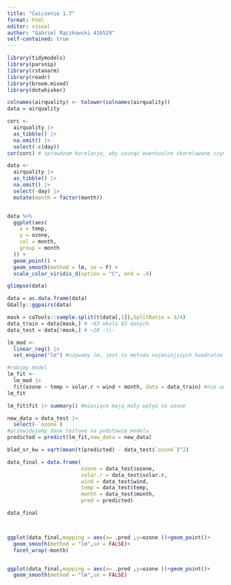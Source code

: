 ```yaml
---
title: "Ćwiczenie 1.7"
format: html
editor: visual
author: "Gabriel Rączkowski 416529"
self-contained: true
---
```


```r
library(tidymodels)
library(parsnip)
library(rstanarm)
library(readr)      
library(broom.mixed) 
library(dotwhisker)  
```

```r
colnames(airquality) <- tolower(colnames(airquality))
data = airquality

corc <-
  airquality |>
  as_tibble() |>
  na.omit() |> 
  select(-c(day)) 
cor(corc) # sprawdzam korelacje, aby usunąć ewentualne skorelowane czynniki

```

```r

data <-
  airquality |>
  as_tibble() |>
  na.omit() |> 
  select(-day) |> 
  mutate(month = factor(month)) 


data %>%
  ggplot(aes(
    x = temp,
    y = ozone,
    col = month,
    group = month
  )) +
  geom_point() +
  geom_smooth(method = lm, se = F) +
  scale_color_viridis_d(option = "C", end = .9)

glimpse(data)

data = as.data.frame(data)
GGally::ggpairs(data)
```

```r
mask = caTools::sample.split(t(data[,1]),SplitRatio = 3/4)
data_train = data[mask,] # ~83 okolo 83 danych
data_test = data[!mask,] # ~28 -||-

lm_mod <- 
  linear_reg() |> 
  set_engine("lm") #uzywamy lm, jest to metoda najmniejszych kwadratow

#robimy model
lm_fit <-  
  lm_mod |>
  fit(ozone ~ temp + solar.r + wind + month, data = data_train) #nie uwzględniamy interakcji miedzy zmiennymi
lm_fit 

lm_fit$fit |> summary() #miesiące mają mały wpływ na ozone
```

```r

new_data = data_test |> 
  select(-`ozone`)
#przewidujemy dane testowe na podstawie modelu
predicted = predict(lm_fit,new_data = new_data)

blad_sr_kw = sqrt(mean(t(predicted) - data_test$`ozone`)^2)

data_final = data.frame(
                        ozone = data_test$ozone,
                        solar.r = data_test$solar.r,
                        wind = data_test$wind,
                        temp = data_test$temp,
                        month = data_test$month,
                        pred = predicted)

data_final



ggplot(data_final,mapping = aes(x= .pred ,y=ozone ))+geom_point()+
  geom_smooth(method = "lm",se = FALSE)+
  facet_wrap(~month)


ggplot(data_final,mapping = aes(x= .pred ,y=ozone ))+geom_point()+
  geom_smooth(method = "lm",se = FALSE)
```
